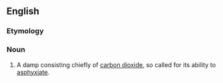 {{also|choke damp}}

==English==
{{wikipedia}}

===Etymology===
{{compound|en|choke|damp}}

===Noun===
{{en-noun|-|s}}

# {{lb|en|mining}} A damp consisting chiefly of [[carbon dioxide]], so called for its ability to [[asphyxiate]].